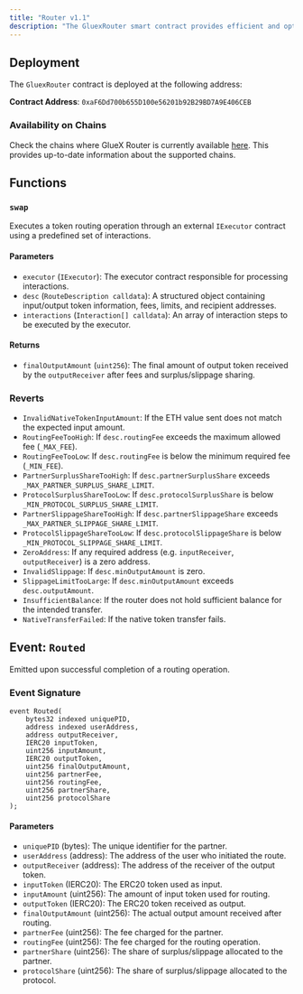 ```yaml
---
title: "Router v1.1"
description: "The GluexRouter smart contract provides efficient and optimized functionality for routing tokens, collecting fees and executing onchain interactions through a structured interface."
---
```


## Deployment

The `GluexRouter` contract is deployed at the following address:

**Contract Address**: `0xaF6Dd700b655D100e56201b92B29BD7A9E406CEB`

### Availability on Chains

Check the chains where GlueX Router is currently available [here](https://router.gluex.xyz/liquidity). This provides up-to-date information about the supported chains.

## Functions

### `swap`

Executes a token routing operation through an external `IExecutor` contract using a predefined set of interactions.

#### Parameters

- `executor` (`IExecutor`): The executor contract responsible for processing interactions.
- `desc` (`RouteDescription calldata`): A structured object containing input/output token information, fees, limits, and recipient addresses.
- `interactions` (`Interaction[] calldata`): An array of interaction steps to be executed by the executor.

#### Returns

- `finalOutputAmount` (`uint256`): The final amount of output token received by the `outputReceiver` after fees and surplus/slippage sharing.


### Reverts

- `InvalidNativeTokenInputAmount`: If the ETH value sent does not match the expected input amount.
- `RoutingFeeTooHigh`: If `desc.routingFee` exceeds the maximum allowed fee (`_MAX_FEE`).
- `RoutingFeeTooLow`: If `desc.routingFee` is below the minimum required fee (`_MIN_FEE`).
- `PartnerSurplusShareTooHigh`: If `desc.partnerSurplusShare` exceeds `_MAX_PARTNER_SURPLUS_SHARE_LIMIT`.
- `ProtocolSurplusShareTooLow`: If `desc.protocolSurplusShare` is below `_MIN_PROTOCOL_SURPLUS_SHARE_LIMIT`.
- `PartnerSlippageShareTooHigh`: If `desc.partnerSlippageShare` exceeds `_MAX_PARTNER_SLIPPAGE_SHARE_LIMIT`.
- `ProtocolSlippageShareTooLow`: If `desc.protocolSlippageShare` is below `_MIN_PROTOCOL_SLIPPAGE_SHARE_LIMIT`.
- `ZeroAddress`: If any required address (e.g. `inputReceiver`, `outputReceiver`) is a zero address.
- `InvalidSlippage`: If `desc.minOutputAmount` is zero.
- `SlippageLimitTooLarge`: If `desc.minOutputAmount` exceeds `desc.outputAmount`.
- `InsufficientBalance`: If the router does not hold sufficient balance for the intended transfer.
- `NativeTransferFailed`: If the native token transfer fails.


## Event: `Routed`

Emitted upon successful completion of a routing operation.

### Event Signature

```solidity
event Routed(
    bytes32 indexed uniquePID,
    address indexed userAddress,
    address outputReceiver,
    IERC20 inputToken,
    uint256 inputAmount,
    IERC20 outputToken,
    uint256 finalOutputAmount,
    uint256 partnerFee,
    uint256 routingFee,
    uint256 partnerShare,
    uint256 protocolShare
);
```

#### Parameters

- `uniquePID` (bytes): The unique identifier for the partner.
- `userAddress` (address): The address of the user who initiated the route.
- `outputReceiver` (address): The address of the receiver of the output token.
- `inputToken` (IERC20): The ERC20 token used as input.
- `inputAmount` (uint256): The amount of input token used for routing.
- `outputToken` (IERC20): The ERC20 token received as output.
- `finalOutputAmount` (uint256): The actual output amount received after routing.
- `partnerFee` (uint256): The fee charged for the partner.
- `routingFee` (uint256): The fee charged for the routing operation.
- `partnerShare` (uint256): The share of surplus/slippage allocated to the partner.
- `protocolShare` (uint256): The share of surplus/slippage allocated to the protocol.
